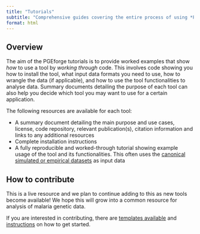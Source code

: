 ```yaml
---
title: "Tutorials"
subtitle: "Comprehensive guides covering the entire process of using *Plasmodium* genomic analysis tools"
format: html
---
```


## Overview
The aim of the PGEforge tutorials is to provide worked examples that show *how* to use a tool by *working through* code. This involves code showing you how to install the tool, what input data formats you need to use, how to wrangle the data (if applicable), and how to use the tool functionalities to analyse data. Summary documents detailing the purpose of each tool can also help you decide which tool you may want to use for a certain application.

The following resources are available for each tool:

- A summary document detailing the main purpose and use cases, license, code repository, relevant publication(s), citation information and links to any additional resources
- Complete installation instructions
- A fully reproducible and worked-through tutorial showing example usage of the tool and its functionalities. This often uses the [canonical simulated or empirical datasets](data_description.qmd) as input data

## How to contribute

This is a live resource and we plan to continue adding to this as new tools become available! We hope this will grow into a common resource for analysis of malaria genetic data. 

If you are interested in contributing, there are [templates available](https://mrc-ide.github.io/PGEforge/tutorials/Template/Template_background.html) and [instructions](how_to_contribute.qmd) on how to get started. 